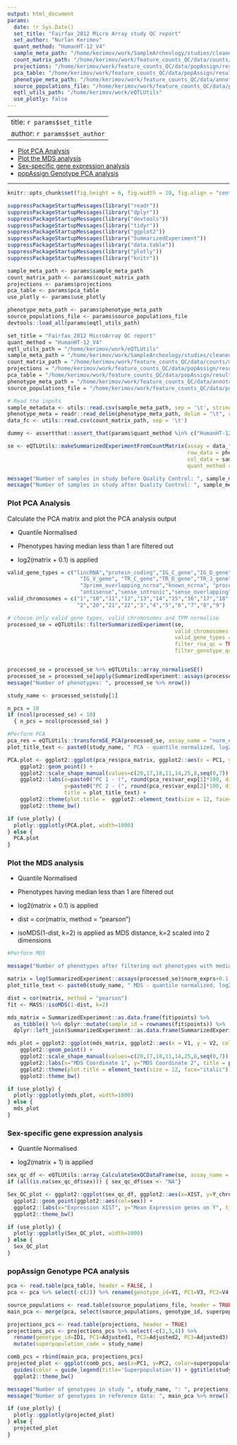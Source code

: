 ```yaml
---
output: html_document
params:
  date: !r Sys.Date()
  set_title: "Fairfax_2012 Micro Array study QC report"
  set_author: "Nurlan Kerimov"
  quant_method: "HumanHT-12_V4"
  sample_meta_path: "/home/kerimov/work/SampleArcheology/studies/cleaned/Fairfax_2012.tsv"
  count_matrix_path: "/home/kerimov/work/feature_counts_QC/data/counts/micro_array/raw/Fairfax_2012.tsv.gz"
  projections: "/home/kerimov/work/feature_counts_QC/data/popAssign/results_Fairfax_2014/new_dataset_scores.profile.adj"
  pca_table: "/home/kerimov/work/feature_counts_QC/data/popAssign/results_Fairfax_2014/main_overlapped_pca.vect"
  phenotype_meta_path: "/home/kerimov/work/feature_counts_QC/data/annotations/HumanHT-12_V4_Ensembl_96_phenotype_metadata.tsv.gz"
  source_populations_file: "/home/kerimov/work/feature_counts_QC/data/popAssign/igsr_samples.tsv"
  eqtl_utils_path: "/home/kerimov/work/eQTLUtils"
  use_plotly: false
---
```


---
title: `r params$set_title`
author: `r params$set_author`
---

- [Plot PCA Analysis](#plot-pca-analysis)
- [Plot the MDS analysis](#plot-the-mds-analysis)
- [Sex-specific gene expression analysis](#sex-specific-gene-expression-analysis)
- [popAssign Genotype PCA analysis](#popassign-genotype-pca-analysis)

***
```r
knitr::opts_chunk$set(fig.height = 6, fig.width = 10, fig.align = "center")
```

```r
suppressPackageStartupMessages(library("readr"))
suppressPackageStartupMessages(library("dplyr"))
suppressPackageStartupMessages(library("devtools"))
suppressPackageStartupMessages(library("tidyr"))
suppressPackageStartupMessages(library("ggplot2"))
suppressPackageStartupMessages(library("SummarizedExperiment"))
suppressPackageStartupMessages(library("data.table"))
suppressPackageStartupMessages(library("plotly"))
suppressPackageStartupMessages(library("knitr"))

sample_meta_path <- params$sample_meta_path
count_matrix_path <- params$count_matrix_path
projections <- params$projections
pca_table <- params$pca_table
use_plotly <- params$use_plotly

phenotype_meta_path <- params$phenotype_meta_path
source_populations_file <- params$source_populations_file
devtools::load_all(params$eqtl_utils_path)
```

```r
set_title = "Fairfax_2012 MicroArray QC report"
quant_method = "HumanHT-12_V4"
eqtl_utils_path = "/home/kerimov/work/eQTLUtils"
sample_meta_path = "/home/kerimov/work/SampleArcheology/studies/cleaned/Fairfax_2012.tsv"
count_matrix_path = "/home/kerimov/work/feature_counts_QC/data/counts/micro_array/raw/Fairfax_2012.tsv.gz"
projections = "/home/kerimov/work/feature_counts_QC/data/popAssign/results_Fairfax_2014/new_dataset_scores.profile.adj"
pca_table = "/home/kerimov/work/feature_counts_QC/data/popAssign/results_Fairfax_2014/main_overlapped_pca.vect"
phenotype_meta_path = "/home/kerimov/work/feature_counts_QC/data/annotations/HumanHT-12_V4_Ensembl_96_phenotype_metadata.tsv.gz"
source_populations_file = "/home/kerimov/work/feature_counts_QC/data/popAssign/igsr_samples.tsv"
```


```r
# Read the inputs
sample_metadata <- utils::read.csv(sample_meta_path, sep = '\t', stringsAsFactors = FALSE)
phenotype_meta = readr::read_delim(phenotype_meta_path, delim = "\t", col_types = "ccccciiicciidi")
data_fc <- utils::read.csv(count_matrix_path, sep = '\t')

dummy <- assertthat::assert_that(params$quant_method %in% c("HumanHT-12_V4", "quant_method"), msg = "Quantification method is not a valid! Please choose 'HumanHT-12_V4' or 'gene_counts'")

se <- eQTLUtils::makeSummarizedExperimentFromCountMatrix(assay = data_fc, 
                                                         row_data = phenotype_meta, 
                                                         col_data = sample_metadata, 
                                                         quant_method = params$quant_method)

message("Number of samples in study before Quality Control: ", sample_metadata %>% nrow())
message("Number of samples in study after Quality Control: ", sample_metadata[sample_metadata$rna_qc_passed & sample_metadata$genotype_qc_passed,] %>% nrow())
```

### Plot PCA Analysis

Calculate the PCA matrix and plot the PCA analysis output

* Quantile Normalised

* Phenotypes having median less than 1 are filtered out

* log2(matrix + 0.1) is applied

```r
valid_gene_types = c("lincRNA","protein_coding","IG_C_gene","IG_D_gene","IG_J_gene",
                       "IG_V_gene", "TR_C_gene","TR_D_gene","TR_J_gene", "TR_V_gene",
                       "3prime_overlapping_ncrna","known_ncrna", "processed_transcript",
                       "antisense","sense_intronic","sense_overlapping")
valid_chromosomes = c("1","10","11","12","13","14","15","16","17","18","19",
                      "2","20","21","22","3","4","5","6","7","8","9")

# choose only valid gene types, valid chromosomes and TPM normalise
processed_se = eQTLUtils::filterSummarizedExperiment(se,
                                                     valid_chromosomes = valid_chromosomes,
                                                     valid_gene_types = valid_gene_types, 
                                                     filter_rna_qc = TRUE, 
                                                     filter_genotype_qc = TRUE) 


processed_se = processed_se %>% eQTLUtils::array_normaliseSE()  
processed_se = processed_se[apply(SummarizedExperiment::assays(processed_se)$norm_exprs, 1, median) > 1, ]
message("Number of phenotypes: ", processed_se %>% nrow())

study_name <- processed_se$study[1]
```


```r
n_pcs = 10
if (ncol(processed_se) < 10)
  { n_pcs = ncol(processed_se) }

#Perform PCA
pca_res = eQTLUtils::transformSE_PCA(processed_se, assay_name = "norm_exprs", n_pcs = n_pcs, log_transform = TRUE, center = TRUE, scale. = TRUE)
plot_title_text <- paste0(study_name, " PCA - quantile normalized, log2 | Sample Size: ", nrow(se %>% SummarizedExperiment::colData()))

PCA.plot <- ggplot2::ggplot(pca_res$pca_matrix, ggplot2::aes(x = PC1, y = PC2, color = qtl_group, label = sample_id)) +
    ggplot2::geom_point() +
    ggplot2::scale_shape_manual(values=c(20,17,18,11,14,25,8,seq(0,7))) +
    ggplot2::labs(x=paste0("PC 1 - (", round(pca_res$var_exp[1]*100, digits = 1),"% var. explained)"),
                  y=paste0("PC 2 - (", round(pca_res$var_exp[2]*100, digits = 1),"% var. explained)"),
                  title = plot_title_text) +
    ggplot2::theme(plot.title =  ggplot2::element_text(size = 12, face="italic")) +
    ggplot2::theme_bw()

if (use_plotly) {
  plotly::ggplotly(PCA.plot, width=1000)
} else {
  PCA.plot
}
```

### Plot the MDS analysis

* Quantile Normalised

* Phenotypes having median less than 1 are filtered out

* log2(matrix + 0.1) is applied

* dist = cor(matrix, method = "pearson")

* isoMDS(1-dist, k=2) is applied as MDS distance, k=2 scaled into 2 dimensions 

```r
#Perform MDS

message("Number of phenotypes after filtering out phenotypes with median value less than one [median < 1]: ", processed_se %>% nrow())

matrix = log(SummarizedExperiment::assays(processed_se)$norm_exprs+0.1,2)  
plot_title_text <- paste0(study_name, " MDS - quantile normalized, log2 | Sample Size: ", nrow(se %>% SummarizedExperiment::colData()))

dist = cor(matrix, method = "pearson")
fit <- MASS::isoMDS(1-dist, k=2)

mds_matrix = SummarizedExperiment::as.data.frame(fit$points) %>%
  as_tibble() %>% dplyr::mutate(sample_id = rownames(fit$points)) %>%
  dplyr::left_join(SummarizedExperiment::as.data.frame(SummarizedExperiment::colData(processed_se)), by = "sample_id")

mds_plot = ggplot2::ggplot(mds_matrix, ggplot2::aes(x = V1, y = V2, color = qtl_group, label = sample_id)) +
    ggplot2::geom_point() +
    ggplot2::scale_shape_manual(values=c(20,17,18,11,14,25,8,seq(0,7))) +
    ggplot2::labs(x="MDS Coordinate 1", y="MDS Coordinate 2", title = plot_title_text) +
    ggplot2::theme(plot.title = element_text(size = 12, face="italic")) +
    ggplot2::theme_bw()
```

```r
if (use_plotly) {
  plotly::ggplotly(mds_plot, width=1000)
} else {
  mds_plot
}
```

### Sex-specific gene expression analysis

* Quantile Normalised

* log2(matrix + 1) is applied

```r
sex_qc_df <- eQTLUtils::array_CalculateSexQCDataFrame(se, assay_name = "exprs", filterByCondition = FALSE, normalise_array = TRUE)
if (all(is.na(sex_qc_df$sex))) { sex_qc_df$sex <- "NA"}

Sex_QC_plot <- ggplot2::ggplot(sex_qc_df, ggplot2::aes(x=XIST, y=Y_chrom_mean, label = sample_id)) +
  ggplot2::geom_point(ggplot2::aes(col=sex)) +
  ggplot2::labs(x="Expression XIST", y="Mean Expression genes on Y", title = paste0(study_name, " DS | quantile normalised, log2, | Sample Size: ", nrow(sex_qc_df))) +
  ggplot2::theme_bw()
```

```r
if (use_plotly) {
  plotly::ggplotly(Sex_QC_plot, width=1000)
} else {
  Sex_QC_plot
}
```


### popAssign Genotype PCA analysis
```r
pca <- read.table(pca_table, header = FALSE, )
pca <- pca %>% select(-c(2)) %>% rename(genotype_id=V1, PC1=V3, PC2=V4, PC3=V5)

source_populations <- read.table(source_populations_file, header = TRUE, sep='\t')
main_pca <- merge(pca, select(source_populations, genotype_id, superpopulation_code), by  = "genotype_id") 

projections_pcs <- read.table(projections, header = TRUE)
projections_pcs <- projections_pcs %>% select(-c(2,3,4)) %>% 
  rename(genotype_id=ID1, PC1=Adjusted1, PC2=Adjusted2, PC3=Adjusted3) %>% 
  mutate(superpopulation_code = study_name)

comb_pcs = rbind(main_pca, projections_pcs)
projected_plot <- ggplot(comb_pcs, aes(x=PC1, y=PC2, color=superpopulation_code)) + geom_point() + 
  guides(color = guide_legend(title='Superpopulation')) + ggtitle(study_name) +
  ggplot2::theme_bw()

message("Number of genotypes in study ", study_name, ": ", projections_pcs %>% nrow())
message("Number of genotypes in reference data: ", main_pca %>% nrow())

if (use_plotly) {
  plotly::ggplotly(projected_plot)
} else {
  projected_plot
}
```
